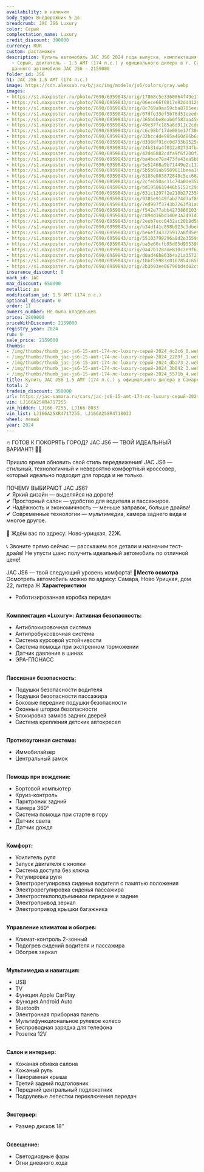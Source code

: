 ```yaml
---
availability: в наличии
body_type: Внедорожник 5 дв.
breadcrumb: JAC JS6 Luxury
color: Серый
complectation_name: Luxury
credit_discount: 300000
currency: RUR
custom: растаможен
description: Купить автомобиль JAC JS6 2024 года выпуска, комплектация Luxury, цвет
  - Серый, двигатель - 1.5 AMT (174 л.с.) у официального дилера в г. Самара. Стоимость
  данного автомобиля JAC JS6 – 2159000
folder_id: JS6
h1: JAC JS6 1.5 AMT (174 л.с.)
image: https://cdn.alexsab.ru/b/jac/img/models/js6/colors/gray.webp
images:
- https://s1.maxposter.ru/photo/7690/6959843/orig/17868c5e3360064f49e17dd87604c2c6.jpg?sid=14
- https://s1.maxposter.ru/photo/7690/6959843/orig/06ece66f0817e92dd4126658dc22289f.jpg?sid=14
- https://s1.maxposter.ru/photo/7690/6959843/orig/8c769a9aa59cba8705eea47615edba73.jpg?sid=14
- https://s1.maxposter.ru/photo/7690/6959843/orig/07dfe33ef5b76d51eeed42385623b042.jpg?sid=14
- https://s1.maxposter.ru/photo/7690/6959843/orig/365b6be8eab6f583aa45e837d6d5571b.jpg?sid=14
- https://s1.maxposter.ru/photo/7690/6959843/orig/49e37fc185a6d911c2cde81251c8b423.jpg?sid=14
- https://s1.maxposter.ru/photo/7690/6959843/orig/c6c98bf17de081e17f30c93ecc225ffb.jpg?sid=14
- https://s1.maxposter.ru/photo/7690/6959843/orig/32bcc4de985a460d86b6a01ad988ef06.jpg?sid=14
- https://s1.maxposter.ru/photo/7690/6959843/orig/d338df91dc0d733b9525e92a80c0ba3d.jpg?sid=14
- https://s1.maxposter.ru/photo/7690/6959843/orig/24b31da4f032a02734fba25f91a97d4a.jpg?sid=14
- https://s1.maxposter.ru/photo/7690/6959843/orig/42d46882cdfa9f6f200f2a30f658b11c.jpg?sid=14
- https://s1.maxposter.ru/photo/7690/6959843/orig/ba4bee78a473fe43ea5bb50a039a0d6b.jpg?sid=14
- https://s1.maxposter.ru/photo/7690/6959843/orig/5e51468a9b71449e2c11226a5d206c23.jpg?sid=14
- https://s1.maxposter.ru/photo/7690/6959843/orig/5b5b91ab9509611beea18725466b7167.jpg?sid=14
- https://s1.maxposter.ru/photo/7690/6959843/orig/6183e083872848c5ec6622ddc60524ff.jpg?sid=14
- https://s1.maxposter.ru/photo/7690/6959843/orig/2cfeb50ac11c7da0de35bd652b97198c.jpg?sid=14
- https://s1.maxposter.ru/photo/7690/6959843/orig/bd1950639446b5152c29d79fb02b3328.jpg?sid=14
- https://s1.maxposter.ru/photo/7690/6959843/orig/631c1297f2e218b27235069773037447.jpg?sid=14
- https://s1.maxposter.ru/photo/7690/6959843/orig/9385e9149fab274d3af892c0c9708690.jpg?sid=14
- https://s1.maxposter.ru/photo/7690/6959843/orig/7ed997f3743b7263f81adc24f612aa22.jpg?sid=14
- https://s1.maxposter.ru/photo/7690/6959843/orig/f542e77abb4273866103f3a28b02d9b9.jpg?sid=14
- https://s1.maxposter.ru/photo/7690/6959843/orig/c894d16bd140e3a2491d322498cae775.jpg?sid=14
- https://s1.maxposter.ru/photo/7690/6959843/orig/2eeb7ecc0432ac20b8d567c113894ffe.jpg?sid=14
- https://s1.maxposter.ru/photo/7690/6959843/orig/b34d141c898b923c3dbeb549d2517726.jpg?sid=14
- https://s1.maxposter.ru/photo/7690/6959843/orig/be6ef343325912a8f85e9692d2c749c8.jpg?sid=14
- https://s1.maxposter.ru/photo/7690/6959843/orig/55103798296a8d2e3559d51f727f4aa6.jpg?sid=14
- https://s1.maxposter.ru/photo/7690/6959843/orig/ba5e66cfb95d05d955396d6a2929c6af.jpg?sid=14
- https://s1.maxposter.ru/photo/7690/6959843/orig/0a47b128ade810c2e9f62f82abe1622d.jpg?sid=14
- https://s1.maxposter.ru/photo/7690/6959843/orig/d0ad46b863b4a21a357234dc4adeb7d4.jpg?sid=14
- https://s1.maxposter.ru/photo/7690/6959843/orig/1bbf55983c0107854c658a7e6da4fc93.jpg?sid=14
- https://s1.maxposter.ru/photo/7690/6959843/orig/2b3b93ee06796bd4d02c5952ff1563bf.jpg?sid=14
insurance_discount: 0
mark_id: JAC
max_discount: 650000
metallic: да
modification_id: 1.5 AMT (174 л.с.)
optional_discount: 0
order: 11
owners_number: Не было владельцев
price: 2809000
priceWithDiscount: 2159000
registry_year: 2024
run: 0
sale_price: 2159000
thumbs:
- /img/thumbs/thumb_jac-js6-15-amt-174-лс-luxury-серый-2024_4c2c6_0.webp
- /img/thumbs/thumb_jac-js6-15-amt-174-лс-luxury-серый-2024_2289f_1.webp
- /img/thumbs/thumb_jac-js6-15-amt-174-лс-luxury-серый-2024_dba73_2.webp
- /img/thumbs/thumb_jac-js6-15-amt-174-лс-luxury-серый-2024_3b042_3.webp
- /img/thumbs/thumb_jac-js6-15-amt-174-лс-luxury-серый-2024_5571b_4.webp
title: Купить JAC JS6 1.5 AMT (174 л.с.) у официального дилера в Самаре
total: 2
tradein_discount: 350000
url: https://jac-samara.ru/cars/jac-js6-15-amt-174-лс-luxury-серый-2024/
vin: LJ166A25XR4717255
vin_hidden: LJ166-7255, LJ166-8033
vin_list: LJ166A25XR4717255, LJ166A258R4718033
wheel: левый
year: 2024
---
```

🔥 ГОТОВ К ПОКОРЯТЬ ГОРОД? JAC JS6 — ТВОЙ ИДЕАЛЬНЫЙ ВАРИАНТ! 🚗💨<br/>
<br/>
Пришло время обновить свой стиль передвижения! JAC JS6 — стильный, технологичный и невероятно комфортный кроссовер, который идеально подходит для города и не только.<br/>
<br/>
ПОЧЕМУ ВЫБИРАЮТ JAC JS6?<br/>
✔ Яркий дизайн — выделяйся на дороге!<br/>
✔ Просторный салон — удобство для водителя и пассажиров.<br/>
✔ Надёжность и экономичность — меньше заправок, больше драйва!<br/>
✔ Современные технологии — мультимедиа, камера заднего вида и многое другое.<br/>
<br/>
📍 Ждём вас по адресу: Ново-урицкая, 22Ж.<br/>
<br/>
📞 Звоните прямо сейчас — расскажем все детали и назначим тест-драйв! Не упусти шанс получить идеальный автомобиль по отличной цене!<br/>
<br/>
JAC JS6 — твой следующий уровень комфорта! 🚀<strong>Место осмотра</strong> Осмотреть автомобиль можно по адресу: Самара, Ново Урицкая, дом 22, литера Ж <strong>Характеристики</strong>
<ul>
<li>Роботизированная коробка передач</li>
</ul>
<br/> <strong>Комплектация «Luxury»:</strong> <strong>Активная безопасность:</strong>
<ul>
<li>Антиблокировочная система</li>
<li>Антипробуксовочная система</li>
<li>Система курсовой устойчивости</li>
<li>Система помощи при экстренном торможении</li>
<li>Датчик давления в шинах</li>
<li>ЭРА-ГЛОНАСС</li>
</ul>
<br/> <strong>Пассивная безопасность:</strong>
<ul>
<li>Подушки безопасности водителя</li>
<li>Подушки безопасности пассажира</li>
<li>Боковые передние подушки безопасности</li>
<li>Оконные шторки безопасности</li>
<li>Блокировка замков задних дверей</li>
<li>Система крепления детских автокресел</li>
</ul>
<br/> <strong>Противоугонная система:</strong>
<ul>
<li>Иммобилайзер</li>
<li>Центральный замок</li>
</ul>
<br/> <strong>Помощь при вождении:</strong>
<ul>
<li>Бортовой компьютер</li>
<li>Круиз-контроль</li>
<li>Парктроник задний</li>
<li>Камера 360°</li>
<li>Система помощи при старте в гору</li>
<li>Датчик света</li>
<li>Датчик дождя</li>
</ul>
<br/> <strong>Комфорт:</strong>
<ul>
<li>Усилитель руля</li>
<li>Запуск двигателя с кнопки</li>
<li>Система доступа без ключа</li>
<li>Регулировка руля</li>
<li>Электрорегулировка сиденья водителя с памятью положения</li>
<li>Электрорегулировка сиденья пассажира</li>
<li>Электростеклоподъемники передние и задние</li>
<li>Электропривод зеркал</li>
<li>Электропривод крышки багажника</li>
</ul>
<br/> <strong>Управление климатом и обогрев:</strong>
<ul>
<li>Климат-контроль 2-зонный</li>
<li>Подогрев сидений водителя и пассажира</li>
<li>Обогрев зеркал</li>
</ul>
<br/> <strong>Мультимедиа и навигация:</strong>
<ul>
<li>USB</li>
<li>TV</li>
<li>Функция Apple CarPlay</li>
<li>Функция Android Auto</li>
<li>Bluetooth</li>
<li>Электронная приборная панель</li>
<li>Мультифункциональное рулевое колесо</li>
<li>Беспроводная зарядка для телефона</li>
<li>Розетка 12V</li>
</ul>
<br/> <strong>Салон и интерьер:</strong>
<ul>
<li>Кожаная обивка салона</li>
<li>Кожаный руль</li>
<li>Панорамная крыша</li>
<li>Третий задний подголовник</li>
<li>Передний центральный подлокотник</li>
<li>Подрулевые лепестки переключения передач</li>
</ul>
<br/> <strong>Экстерьер:</strong>
<ul>
<li>Размер дисков 18″</li>
</ul>
<br/> <strong>Освещение:</strong>
<ul>
<li>Светодиодные фары</li>
<li>Огни дневного хода</li>
</ul>
